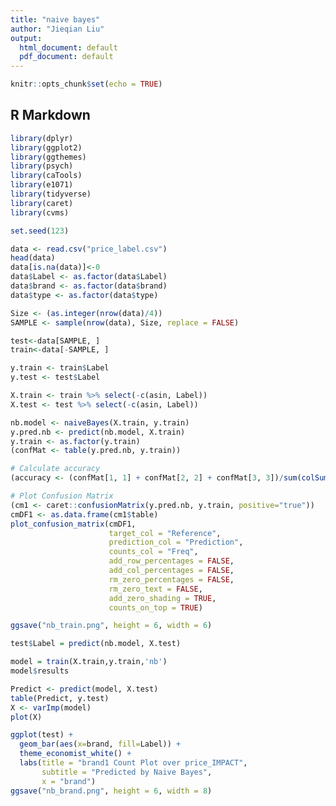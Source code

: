 ---
title: "naive bayes"
author: "Jieqian Liu"
output: 
  html_document: default
  pdf_document: default
---

```{r setup, include=FALSE}
knitr::opts_chunk$set(echo = TRUE)
```

## R Markdown

```{r}
library(dplyr)
library(ggplot2)
library(ggthemes)
library(psych)
library(caTools)
library(e1071)
library(tidyverse)
library(caret)
library(cvms)
```

```{r}
set.seed(123)

data <- read.csv("price_label.csv")
head(data)
data[is.na(data)]<-0
data$Label <- as.factor(data$Label)
data$brand <- as.factor(data$brand)
data$type <- as.factor(data$type)

Size <- (as.integer(nrow(data)/4))
SAMPLE <- sample(nrow(data), Size, replace = FALSE)

test<-data[SAMPLE, ]
train<-data[-SAMPLE, ]

y.train <- train$Label
y.test <- test$Label

X.train <- train %>% select(-c(asin, Label))
X.test <- test %>% select(-c(asin, Label))
```

```{r}
nb.model <- naiveBayes(X.train, y.train)
y.pred.nb <- predict(nb.model, X.train)
y.train <- as.factor(y.train)
(confMat <- table(y.pred.nb, y.train))

# Calculate accuracy
(accuracy <- (confMat[1, 1] + confMat[2, 2] + confMat[3, 3])/sum(colSums(confMat)))

# Plot Confusion Matrix
(cm1 <- caret::confusionMatrix(y.pred.nb, y.train, positive="true"))
cmDF1 <- as.data.frame(cm1$table)
plot_confusion_matrix(cmDF1, 
                      target_col = "Reference", 
                      prediction_col = "Prediction",
                      counts_col = "Freq",
                      add_row_percentages = FALSE,
                      add_col_percentages = FALSE,
                      rm_zero_percentages = FALSE,
                      rm_zero_text = FALSE,
                      add_zero_shading = TRUE,
                      counts_on_top = TRUE)

ggsave("nb_train.png", height = 6, width = 6)

test$Label = predict(nb.model, X.test)
```

```{r}
model = train(X.train,y.train,'nb')
model$results

Predict <- predict(model, X.test)
table(Predict, y.test)
X <- varImp(model)
plot(X)
```

```{r}
ggplot(test) +
  geom_bar(aes(x=brand, fill=Label)) +
  theme_economist_white() +
  labs(title = "brand1 Count Plot over price_IMPACT",
       subtitle = "Predicted by Naive Bayes",
       x = "brand")
ggsave("nb_brand.png", height = 6, width = 8)
```